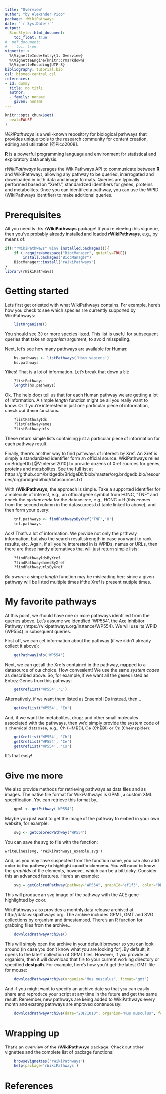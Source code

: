 ```yaml
---
title: "Overview"
author: "by Alexander Pico"
package: rWikiPathways
date: "`r Sys.Date()`"
output: 
  BiocStyle::html_document:
    toc_float: true
#  pdf_document:
#    toc: true 
vignette: >
  %\VignetteIndexEntry{1. Overview}
  %\VignetteEngine{knitr::rmarkdown}
  %\VignetteEncoding{UTF-8}
bibliography: tutorial.bib
csl: biomed-central.csl
references:
- id: dummy
  title: no title
  author:
  - family: noname
    given: noname
---
```

```r
knitr::opts_chunk$set(
  eval=FALSE
)
```

*WikiPathways* is a well-known repository for biological pathways that provides unique tools to the research community for content creation, editing and utilization [@Pico2008].

**R** is a powerful programming language and environment for statistical and exploratory data analysis.

*rWikiPathways* leverages the WikiPathways API to communicate between **R** and WikiPathways, allowing any pathway to be queried, interrogated and downloaded in both data and image formats. Queries are typically performed based on "Xrefs", standardized identifiers for genes, proteins and metabolites. Once you can identified a pathway, you can use the WPID (WikiPathways identifier) to make additional queries.

# Prerequisites

All you need is this **rWikiPathways** package! If you're viewing this vignette, then you've probably  already installed and loaded **rWikiPathways**, e.g., by means of:

```r
if(!"rWikiPathways" %in% installed.packages()){
    if (!requireNamespace("BiocManager", quietly=TRUE))
        install.packages("BiocManager")
    BiocManager::install("rWikiPathways")
}
library(rWikiPathways)
```

# Getting started

Lets first get oriented with what WikiPathways contains. For example, here's how you check to see which species are currently supported by WikiPathways:

```r
    listOrganisms()
```

You should see 30 or more species listed. This list is useful for subsequent queries that take an *organism* argument, to avoid misspelling.

Next, let's see how many pathways are available for Human:
```r
    hs.pathways <- listPathways('Homo sapiens')
    hs.pathways
```

Yikes! That is a lot of information. Let's break that down a bit:

```r
    ?listPathways
    length(hs.pathways)
```

Ok. The help docs tell us that for each Human pathway we are getting a lot of information. A simple *length* function might be all you really want to know. Or if you're interested in just one particular piece of information, check out these functions:

```r
    ?listPathwayIds
    ?listPathwayNames
    ?listPathwayUrls
```

These return simple lists containing just a particular piece of information for each pathway result.

Finally, there's another way to find pathways of interest: by Xref. An Xref is simply a standardized identifier form an official source. WikiPathways relies on BridgeDb [@VanIersel2010] to provide dozens of Xref sources for genes, proteins and metabolites. See the full list at
https://github.com/bridgedb/BridgeDb/blob/master/org.bridgedb.bio/resources/org/bridgedb/bio/datasources.txt

With **rWikiPathways**, the approach is simple. Take a supported identifier for a molecule of interest, e.g., an official gene symbol from HGNC, "TNF" and check the *system code* for the datasource, e.g., HGNC = H (this comes from the second column in the datasources.txt table linked to above), and then form your query:

```r
    tnf.pathways <- findPathwaysByXref('TNF','H')
    tnf.pathways
```

Ack! That's a lot of information. We provide not only the pathway information, but also the search result strength in case you want to rank results, etc.  Again, if all you're interested in is WPIDs, names or URLs, then there are these handy alternatives that will just return simple lists:

```r
    ?findPathwayIdsByXref
    ?findPathwayNamesByXref
    ?findPathwayUrlsByXref
```

*Be aware*: a simple *length* function may be misleading here since a given pathway will be listed multiple times if the Xref is present mutiple times.

# My favorite pathways

At this point, we should have one or more pathways identified from the queries above. Let's assume we identified 'WP554', the Ace Inhibitor Pathway (https://wikipathways.org/instance/WP554). We will use its WPID (WP554)
in subsequent queries.

First off, we can get information about the pathway (if we didn't already collect it above):

```r
    getPathwayInfo('WP554')
```

Next, we can get all the Xrefs contained in the pathway, mapped to a datasource of our choice. How convenient!  We use the same *system codes* as described above. So, for example, if we want all the genes listed as Entrez Genes from this pathway:

```r
    getXrefList('WP554','L')
```

Alternatively, if we want them listed as Ensembl IDs instead, then...
```r
    getXrefList('WP554', 'En')
```

And, if we want the metabolites, drugs and other small molecules associated with the pathways, then we'd simply provide the system code of a chemical database, e.g., Ch (HMBD), Ce (ChEBI) or Cs (Chemspider):
```r
    getXrefList('WP554', 'Ch')
    getXrefList('WP554', 'Ce')
    getXrefList('WP554', 'Cs')
```

It's that easy!

# Give me more

We also provide methods for retrieving pathways as data files and as images. The native file format for WikiPathways is GPML, a custom XML specification. You can retrieve this format by...
```r
    gpml <- getPathway('WP554')
```

Maybe you just want to get the image of the pathway to embed in your own website, for example:

```r
    svg <- getColoredPathway('WP554')
```

You can save the svg to file with the function:

```
writeLines(svg, 'rWikiPathways_example.svg')
```

And, as you may have suspected from the function name, you can also add color to the pathway to highlight specific elements. You will need to know the *graphIds* of the elements, however, which can be a bit tricky. Consider this an advanced features. Here's an example:

```r
    svg = getColoredPathway(pathway="WP554", graphId="ef1f3", color="DD88FF");
```

This will produce an svg image of the pathway with the ACE gene highlighted by color.

WikiPathways also provides a monthly data release archived at http://data.wikipathways.org. The archive includes GPML, GMT and SVG collections by organism and timestamped. There's an R function for grabbing files from the archive...

```r
    downloadPathwayArchive()
```

This will simply open the archive in your default browser so you can look around (in case you don't know what you are looking for). By default, it opens to the latest collection of GPML files.  However, if you provide an organism, then it will download that file to your current working directory or specified **destpath**. For example, here's how you'd get the latest GMT file for mouse:

```r
    downloadPathwayArchive(organism="Mus musculus", format="gmt")
```

And if you might want to specify an archive date so that you can easily share and reproduce your script at any time in the future and get the same result. Remember, new pathways are being added to WikiPathways every month and existing pathways are improved continuously!

```r
    downloadPathwayArchive(date="20171010", organism="Mus musculus", format="gmt")
```

# Wrapping up

That's an overview of the **rWikiPathways** package. Check out other vignettes and the complete list of package functions:

```r
    browseVignettes('rWikiPathways')
    help(package='rWikiPathways')
```

# References
